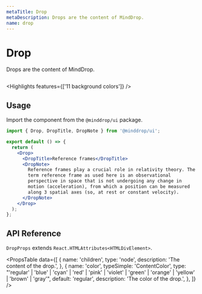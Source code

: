 ```yaml
---
metaTitle: Drop
metaDescription: Drops are the content of MindDrop.
name: drop
---
```


# Drop

<Description>Drops are the content of MindDrop.</Description>

<HeroContainer>
  <DropDemo />
</HeroContainer>

```jsx hero template=DropDemo

```

<Highlights features={['11 background colors']} />

## Usage

Import the component from the `@minddrop/ui` package.

```jsx
import { Drop, DropTitle, DropNote } from '@minddrop/ui';

export default () => {
  return (
    <Drop>
      <DropTitle>Reference frames</DropTitle>
      <DropNote>
        Reference frames play a crucial role in relativity theory. The
        term reference frame as used here is an observational
        perspective in space that is not undergoing any change in
        motion (acceleration), from which a position can be measured
        along 3 spatial axes (so, at rest or constant velocity).
      </DropNote>
    </Drop>
  );
};
```

## API Reference

`DropProps` extends `React.HTMLAttributes<HTMLDivElement>`.

<PropsTable
  data={[
    {
      name: 'children',
      type: 'node',
      description: 'The content of the drop.',
    },
    {
      name: 'color',
      typeSimple: 'ContentColor',
      type: "'regular' | 'blue' | 'cyan' | 'red' | 'pink' | 'violet' | 'green' | 'orange' | 'yellow' | 'brown' | 'gray'",
      default: 'regular',
      description: 'The color of the drop.',
    },
  ]}
/>
